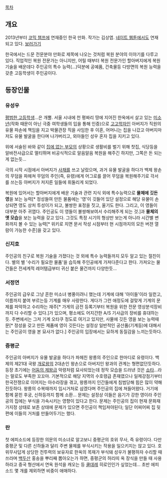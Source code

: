 [[목차]]
== 개요 ==
2013년부터 [[코믹 챔프]]에 연재중인 한국 만화. 작가는 김상엽. [[네이트 웹툰]]에서도 연재되고 있다. [http://comics.nate.com/webtoon/list.php?btno=64928 보러가기]

한국에서는 드문 전문분야 만화로 제목에 나오는 것처럼 복원 분야의 이야기를 다루고 있다. 직업적인 복원 전문가는 아니지만, 어릴 때부터 복원 전문가인 할아버지에게 복원 기술을 배운데다 주인공의 특수 능력(...)덕분에 공예품, 건축물등 다방면의 복원 능력을 갖춘 고등학생이 주인공이다.

== 등장인물 ==
=== 유성우 ===
[[평범한 고등학생]]...은 개뿔. 서울 시내에 천 평짜리 땅에 지어진 한옥에서 살고 있는 [[미소년]](작화 때문이 아닌 극중 여학생들의 입을 통해 인증)으로 [[고고학자]]인 아버지가 직원의 유물 파손에 책임을 지고 박물관장 직을 사임한 후 이혼, 어머니는 집을 나갔고 아버지마저도 유물 발굴을 한다며 나가버리고, 외아들인 성우 혼자 집을 지키고 있다.

위에 서술된 바와 같이 [[집에 없는 부모]]의 상황으로 생활비를 벌기 위해 찻집, 식당등을 알바전사급으로 멀티뛰며 비공식적으로 알음알음 복원을 해주긴 하지만, 그쪽은 돈 되는 게 없는듯...

극의 시작 시점에서 아버지가 [[사채]]를 쓰고 날랐으며, 과거 유물 발굴을 하다가 백제 왕손의 무덤을 파헤쳐 무덤의 주인(즉, 유령)에게 어그로를 끌어 무덤을 복원해주기로 각서를 쓰는등 아버지가 저지른 일들에 휘둘리게 되었다.

복원에 있어서는 할아버지에게 배운 기술과 관련 지식 외에 특수능력으로 '''물체에 깃든 영'''을 보는 능력[* 정성들여 만든 물품에는 '영'이 깃들어 있단 설정으로 해당 유물이 손상되면 영도 상처 투성이가 되고, 불쌍한 표정을 짓고, 울기도 한다. 그리고, 이 영들이 대부분 아주 귀엽다. 주인공도 이 영들이 불쌍해보여서 수리해주게 되는 것.]과 '''물체의 옛 모습'''을 보는 능력을 갖고 있다. 그것도 특정 시기의 형상만 보는게 아니라 시간별 변화까지 볼 수 있는 능력[* 위키로 치면 문서 작성 시점부터 현 시점까지의 모든 버젼 열람이 가능한 수준]을 갖고 있다.

=== 신지호 ===
주인공의 친구로 복원 기술을 가졌다는 것 외에 특수 능력들까지 모두 알고 있는 절친이다. 별의 별 '수리가 필요한 물품'을 습득해 주인공에게 가져다준다고 한다. 가져오는 물건들은 전세계적 레어템급부터 귀신 붙은 물건까지 다양한듯...

=== 서정연 ===
주인공의 급우로 그냥 흔한 미소녀 병풍이려니 했는데 기계에 대해 '아이들'이라 일컫고, 이름까지 붙여 부르는등 기계를 매우 사랑한다. 게다가 그런 애정도에 걸맞게 기계의 문제를 파악하고 수리하는 재주[* 가게의 금전 등록기부터 복원을 위한 전문 영상분석장비까지 다 수리할 수 있다.]가 있으며, 평소에도 어지간한 A/S 기사급의 장비를 휴대하는듯. 
주변에서는 그저 기계 오타쿠 정도로 여기고 있지만, 사물에 깃든 영을 보는 능력때문[* 정성을 갖고 만든 제품에 영이 깃든다는 설정상 일반적인 공산품(기계등)에 대해서는 주인공이 영을 본 묘사가 없다.] 주인공의 입장에서는 묘하게 동질감을 느끼는듯하다. 

=== 중평군 ===
주인공의 아버지가 유물 발굴을 하다가 파헤친 왕릉의 주인으로 한마디로 유령이다. 백제의 제21대 국왕 [[개로왕]]의 2대손인 왕손으로 아버지인 왕과의 관계는 형편없던듯하다. 등장 초기에는 [[어둠의 제왕]]급 악령처럼 묘사되었는데 정작 모습을 드러낸 것은 [[쇼타]]...라는 말로도 부족한 꼬꼬마. 
기본적으로 해당 지역의 수호령급 존재였으나 일제강점기부터 한국전쟁으로 이어지는 아수라장을 겪고, 왕릉까지 인간들에게 침범당해 힘은 많이 약해진듯하다. 왕릉의 수복때까지 임시거처로 삼겠다며 주인공의 집에 쳐들어왔다. 거기에 함께 묻힌 후궁, 신하등까지 함께 소환...
문제는 설정상 이들은 음기가 강한 영이라 주인공의 집에는 부식을 가속시키는 영향이 있다고 한다. 문제는 주인공의 집이 현재 문화재 가지정 상태로 보존 상태에 문제가 있으면 주인공이 책임져야된다; 일단 어찌어찌 집 뒷편에 이들의 거처를 만들어두기는 했다.

=== 란 ===
첫 에피소드에 등장한 의문의 미소녀로 알고보니 중평군의 호위 무사, 즉 유령이다. 다만 중평군 및 다른 신하들과 달리 주변 물체를 부식시키는 작용을 일으키지는 않고 있다. 호위무사답게 상당한 전투력의 보유자로 한옥의 목재가 부식돼 성우가 불평하자 수리할 때 쓰라며 [[백두산]] 홍송을 뿌리째 뽑아오는가 하면, 중평군의 허리띠 옥 장식을 만들 때 사용하라고 중국 형산에서 연옥 원석을 캐오는 등 [[쿨데레]] 히로인인가 싶었는데... 초반 에피소드 몇 개를 제외하면 비중이 애매하다. 
